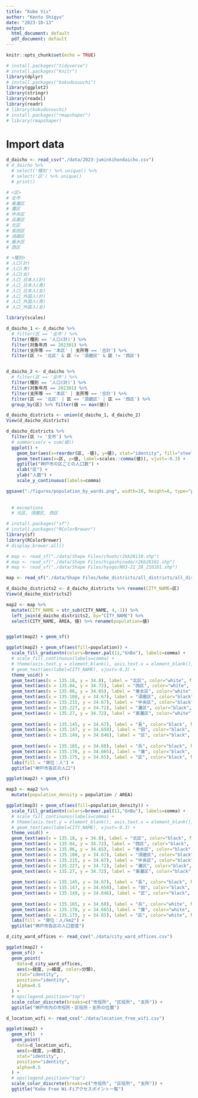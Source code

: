 ```yaml
---
title: "Kobe Vis"
author: "Kento Shigyo"
date: "2023-10-13"
output:
  html_document: default
  pdf_document: default
---
```


```r
knitr::opts_chunk$set(echo = TRUE)
```

```r
# install.packages("tidyverse")
# install.packages("knitr")
library(dplyr)
# install.packages("kokudosuuchi")
library(ggplot2)
library(stringr)
library(readxl)
library(readr)
# library(kokudosuuchi)
# install.packages("rmapshaper")
# library(rmapshaper)
```


# Import data
```r

d_daicho <- read_csv("./data/2023-juminkihondaicho.csv")
# d_daicho %>% 
  # select('種別') %>% unique() %>%
  # select('区') %>% unique() 
  # print()

# <区>
# 全市				
# 東灘区				
# 灘区				
# 中央区				
# 兵庫区				
# 北区				
# 長田区				
# 須磨区				
# 垂水区				
# 西区

# <種別>
# 人口(計)				
# 人口(男)				
# 人口(女)				
# 人口_日本人(計)				
# 人口_日本人(男)				
# 人口_日本人(女)				
# 人口_外国人(計)				
# 人口_外国人(男)				
# 人口_外国人(女)

```


```r
library(scales)

d_daicho_1 <- d_daicho %>% 
  # filter(区 == '全市') %>%
  filter(種別 == '人口(計)') %>% 
  filter(対象年月 == 202301) %>% 
  filter(支所等 == '本区' | 支所等 == '合計') %>%
  filter(区 != '北区' & 区 != '須磨区' & 区 != '西区')


d_daicho_2 <- d_daicho %>% 
  # filter(区 == '全市') %>%
  filter(種別 == '人口(計)') %>% 
  filter(対象年月 == 202301) %>% 
  filter(支所等 == '本区' | 支所等 == '合計') %>%
  filter(区 == '北区' | 区 == '須磨区' | 区 == '西区') %>% 
  group_by(区) %>% filter(値 == max(値)) 

d_daicho_districts <- union(d_daicho_1, d_daicho_2)
View(d_daicho_districts)

d_daicho_districts %>%
  filter(区 != '全市') %>% 
  # summarise(v = sum(値))
  ggplot() +
    geom_bar(aes(x=reorder(区, -値), y=値), stat="identity", fill="steelblue") +
    geom_text(aes(x=区, y=値, label=scales::comma(値)), vjust=-0.3) +
    ggtitle("神戸市の区ごとの人口数") +
    xlab("区") +
    ylab("人数") +
    scale_y_continuous(labels=comma) 

ggsave("./figures/population_by_wards.png", width=10, height=6, type="png")
    
  
  # exceptions
  # 北区, 須磨区, 西区
```


```r
# install.packages("sf")
# install.packages("RColorBrewer")
library(sf)
library(RColorBrewer)
# display.brewer.all()

# map <- read_sf("./data/Shape Files/chuoh/r2kb28110.shp")
# map <- read_sf("./data/Shape Files/higashinada/r2kb28101.shp")
# map <- read_sf("./data/Shape Files/hyogo/N03-21_28_210101.shp")

map <- read_sf("./data/Shape Files/kobe_districts/all_districts/all_districts.shp")

d_daicho_districts2 <- d_daicho_districts %>% rename(CITY_NAME=区)
View(d_daicho_districts2)

map2 <- map %>% 
  mutate(CITY_NAME = str_sub(CITY_NAME, 4,-1)) %>%
  left_join(d_daicho_districts2, by="CITY_NAME") %>% 
  select(CITY_NAME, AREA, 値) %>% rename(population=値)


ggplot(map2) + geom_sf()

ggplot(map2) + geom_sf(aes(fill=population)) +
  scale_fill_gradientn(colors=brewer.pal(11,"GnBu"), labels=comma) +
  # scale_fill_continuous(labels=comma) +
  # theme(axis.text.y = element_blank(), axis.text.x = element_blank(), axis.ticks = element_blank()) +
  # geom_text(aes(label=CITY_NAME), vjust=-0.3) +
  theme_void() +
  geom_text(aes(x = 135.18, y = 34.8), label = "北区", color="white", family = "HiraKakuProN-W3") +
  geom_text(aes(x = 135.04, y = 34.72), label = "西区", color="white", family = "HiraKakuProN-W3") +
  geom_text(aes(x = 135.06, y = 34.65), label = "垂水区", color="white", family = "HiraKakuProN-W3") +
  geom_text(aes(x = 135.108, y = 34.67), label = "須磨区", color="black", family = "HiraKakuProN-W3") +
  geom_text(aes(x = 135.215, y = 34.67), label = "中央区", color="black", family = "HiraKakuProN-W3", angle=0) +
  geom_text(aes(x = 135.227, y = 34.72), label = "灘区", color="black", family = "HiraKakuProN-W3", angle=0) +
  geom_text(aes(x = 135.27, y = 34.72), label = "東灘区", color="white", family = "HiraKakuProN-W3", angle=0) +
  
  geom_text(aes(x = 135.145, y = 34.67), label = "長", color="black", family = "HiraKakuProN-W3", angle=0) +
  geom_text(aes(x = 135.147, y = 34.658), label = "田", color="black", family = "HiraKakuProN-W3", angle=0) +
  geom_text(aes(x = 135.149, y = 34.646), label = "区", color="black", family = "HiraKakuProN-W3", angle=0) +
  
  geom_text(aes(x = 135.165, y = 34.68), label = "兵", color="black", family = "HiraKakuProN-W3", angle=0) +
  geom_text(aes(x = 135.170, y = 34.665), label = "庫", color="black", family = "HiraKakuProN-W3", angle=0) +
  geom_text(aes(x = 135.175, y = 34.65), label = "区", color="black", family = "HiraKakuProN-W3", angle=0) +
  labs(fill = "単位：人") +
  ggtitle("神戸市各区の人口")
```
```r
ggplot(map2) + geom_sf()

map3 <- map2 %>% 
  mutate(population_density = population / AREA)

ggplot(map3) + geom_sf(aes(fill=population_density)) +
  scale_fill_gradientn(colors=brewer.pal(11,"GnBu"), labels=comma) +
  # scale_fill_continuous(labels=comma) +
  # theme(axis.text.y = element_blank(), axis.text.x = element_blank(), axis.ticks = element_blank()) +
  # geom_text(aes(label=CITY_NAME), vjust=-0.3) +
  theme_void() +
  geom_text(aes(x = 135.18, y = 34.8), label = "北区", color="black", family = "HiraKakuProN-W3") +
  geom_text(aes(x = 135.04, y = 34.72), label = "西区", color="black", family = "HiraKakuProN-W3") +
  geom_text(aes(x = 135.06, y = 34.65), label = "垂水区", color="black", family = "HiraKakuProN-W3") +
  geom_text(aes(x = 135.108, y = 34.67), label = "須磨区", color="black", family = "HiraKakuProN-W3") +
  geom_text(aes(x = 135.215, y = 34.67), label = "中央区", color="black", family = "HiraKakuProN-W3", angle=0) +
  geom_text(aes(x = 135.227, y = 34.72), label = "灘区", color="black", family = "HiraKakuProN-W3", angle=0) +
  geom_text(aes(x = 135.27, y = 34.72), label = "東灘区", color="black", family = "HiraKakuProN-W3", angle=0) +
  
  geom_text(aes(x = 135.145, y = 34.67), label = "長", color="black", family = "HiraKakuProN-W3", angle=0) +
  geom_text(aes(x = 135.147, y = 34.658), label = "田", color="black", family = "HiraKakuProN-W3", angle=0) +
  geom_text(aes(x = 135.149, y = 34.646), label = "区", color="black", family = "HiraKakuProN-W3", angle=0) +
  
  geom_text(aes(x = 135.165, y = 34.68), label = "兵", color="white", family = "HiraKakuProN-W3", angle=0) +
  geom_text(aes(x = 135.170, y = 34.665), label = "庫", color="white", family = "HiraKakuProN-W3", angle=0) +
  geom_text(aes(x = 135.175, y = 34.65), label = "区", color="white", family = "HiraKakuProN-W3", angle=0) +
  labs(fill = "単位：人/km2") +
  ggtitle("神戸市各区の人口密度")


```




```r
d_city_ward_offices <- read_csv("./data/city_ward_offices.csv")

ggplot(map2) +
  geom_sf()  +
  geom_point(
    data=d_city_ward_offices,
    aes(x=経度, y=緯度, color=分類),
    stat="identity",
    position="identity",
    alpha=0.5
  ) +
  # ops(legend.position="top")
  scale_color_discrete(breaks=c("市役所", "区役所", "支所")) +
  ggtitle("神戸市内の市役所・区役所・支所の位置")


```

```r
d_location_wifi <- read_csv("./data/location_free_wifi.csv")

ggplot(map2) +
  geom_sf()  +
  geom_point(
    data=d_location_wifi,
    aes(x=経度, y=緯度),
    stat="identity",
    position="identity",
    alpha=0.5
  ) +
  # ops(legend.position="top")
  scale_color_discrete(breaks=c("市役所", "区役所", "支所")) +
  ggtitle("Kobe Free Wi-Fiアクセスポイント一覧")
```


  
  
  
  
  